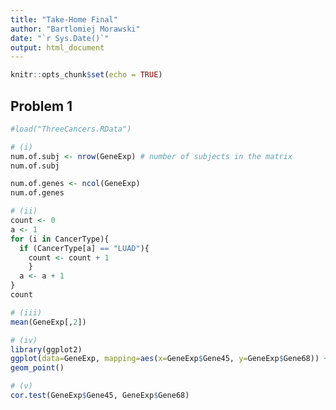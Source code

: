 ---
title: "Take-Home Final"
author: "Bartlomiej Morawski"
date: "`r Sys.Date()`"
output: html_document
---

```{r setup, include=FALSE}
knitr::opts_chunk$set(echo = TRUE)
```

## Problem 1
```{r}
#load("ThreeCancers.RData")

# (i)
num.of.subj <- nrow(GeneExp) # number of subjects in the matrix
num.of.subj

num.of.genes <- ncol(GeneExp)
num.of.genes

# (ii)
count <- 0
a <- 1
for (i in CancerType){
  if (CancerType[a] == "LUAD"){
    count <- count + 1
    }
  a <- a + 1
}
count

# (iii)
mean(GeneExp[,2])

# (iv)
library(ggplot2)
ggplot(data=GeneExp, mapping=aes(x=GeneExp$Gene45, y=GeneExp$Gene68)) +
geom_point()

# (v)
cor.test(GeneExp$Gene45, GeneExp$Gene68)

```

